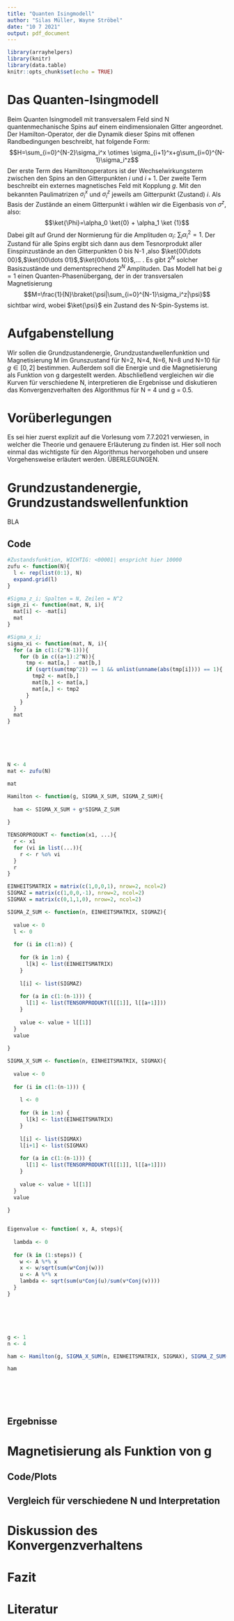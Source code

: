 ```yaml
---
title: "Quanten Isingmodell"
author: "Silas Müller, Wayne Ströbel"
date: "10 7 2021"
output: pdf_document
---
```


```r
library(arrayhelpers)
library(knitr)
library(data.table)
knitr::opts_chunk$set(echo = TRUE)
```

# Das Quanten-Isingmodell

Beim Quanten Isingmodell mit transversalem Feld sind N quantenmechanische Spins auf einem eindimensionalen Gitter angeordnet. Der Hamilton-Operator, der die Dynamik dieser Spins mit offenen Randbedingungen beschreibt, hat
folgende Form:
$$H=\sum_{i=0}^{N-2}\sigma_i^x \otimes \sigma_{i+1}^x+g\sum_{i=0}^{N-1}\sigma_i^z$$
Der erste Term des Hamiltonoperators ist der Wechselwirkungsterm
zwischen den Spins an den Gitterpunkten $i$ und $i+1$. Der zweite Term beschreibt ein externes magnetisches Feld mit Kopplung $g$.
Mit den bekannten Paulimatrizen $\sigma_i^x$ und $\sigma_i^z$ jeweils am Gitterpunkt (Zustand) $i$. \newline
Als Basis der Zustände an einem Gitterpunkt i wählen wir die Eigenbasis
von $\sigma^z$, also:
$$\ket{\Phi}=\alpha_0 \ket{0} + \alpha_1 \ket {1}$$
Dabei gilt auf Grund der Normierung für die Amplituden $\alpha_i$: $\sum_i\alpha_i^2=1$.
Der Zustand für alle Spins ergibt sich dann aus dem Tesnorprodukt aller Einspinzustände an den Gitterpunkten 0 bis N-1 ,also $\ket{00\dots 00}$,$\ket{00\dots 01}$,$\ket{00\dots 10}$,$\dots$ .
Es gibt $2^N$ solcher Basiszustände und dementsprechend $2^N$ Amplituden. \newline
Das Modell hat bei $g=1$ einen Quanten-Phasenübergang, der in der transversalen Magnetisierung
$$M=\frac{1}{N}\braket{\psi|\sum_{i=0}^{N-1}\sigma_i^z|\psi}$$
sichtbar wird, wobei $\ket{\psi}$ ein Zustand des N-Spin-Systems ist.

# Aufgabenstellung

Wir sollen die Grundzustandenergie, Grundzustandwellenfunktion und Magnetisierung M im Grunszustand für N=2, N=4, N=6, N=8 und N=10 für $g\in[0,2]$ bestimmen. \newline
Außerdem soll die Energie und die Magnetisierung als Funktion von g dargestellt werden.\newline
Abschließend vergleichen wir die Kurven für verschiedene N, interpretieren die Ergebnisse und diskutieren das Konvergenzverhalten des Algorithmus für N = 4 und g = 0.5.

# Vorüberlegungen

Es sei hier zuerst explizit auf die Vorlesung vom 7.7.2021 verwiesen, in welcher die Theorie und genauere Erläuterung zu finden ist. Hier soll noch einmal das wichtigste für den Algorithmus hervorgehoben und unsere Vorgehensweise erläutert werden. \newline
ÜBERLEGUNGEN.

# Grundzustandenergie, Grundzustandswellenfunktion

BLA

## Code 

```r
#Zustandsfunktion, WICHTIG: <00001| enspricht hier 10000
zufu <- function(N){
  l <- rep(list(0:1), N)
  expand.grid(l)
}

#Sigma_z_i; Spalten = N, Zeilen = N^2
sigm_zi <- function(mat, N, i){
  mat[i] <- -mat[i]
  mat
}

#Sigma_x_i; 
sigma_xi <- function(mat, N, i){
  for (a in c(1:(2^N-1))){
    for (b in c((a+1):2^N)){
      tmp <- mat[a,] - mat[b,]
      if (sqrt(sum(tmp^2)) == 1 && unlist(unname(abs(tmp[i]))) == 1){
        tmp2 <- mat[b,]
        mat[b,] <- mat[a,]
        mat[a,] <- tmp2
      }
    }
  }
  mat
}






N <- 4
mat <- zufu(N)

mat
```



```r

Hamilton <- function(g, SIGMA_X_SUM, SIGMA_Z_SUM){
  
  ham <- SIGMA_X_SUM + g*SIGMA_Z_SUM
  
}

TENSORPRODUKT <- function(x1, ...){
  r <- x1
  for (vi in list(...)){
    r <- r %o% vi
  }
  r
}

EINHEITSMATRIX = matrix(c(1,0,0,1), nrow=2, ncol=2)
SIGMAZ = matrix(c(1,0,0,-1), nrow=2, ncol=2)
SIGMAX = matrix(c(0,1,1,0), nrow=2, ncol=2)

SIGMA_Z_SUM <- function(n, EINHEITSMATRIX, SIGMAZ){
  
  value <- 0
  l <- 0
  
  for (i in c(1:n)) {
    
    for (k in 1:n) {
      l[k] <- list(EINHEITSMATRIX)
    }
  
    l[i] <- list(SIGMAZ)
    
    for (a in c(1:(n-1))) {
      l[1] <- list(TENSORPRODUKT(l[[1]], l[[a+1]]))
    }
    
    value <- value + l[[1]]
  }
  value
  
}

SIGMA_X_SUM <- function(n, EINHEITSMATRIX, SIGMAX){
  
  value <- 0
  
  for (i in c(1:(n-1))) {
    
    l <- 0
    
    for (k in 1:n) {
      l[k] <- list(EINHEITSMATRIX)
    }
  
    l[i] <- list(SIGMAX)
    l[i+1] <- list(SIGMAX)
    
    for (a in c(1:(n-1))) {
      l[1] <- list(TENSORPRODUKT(l[[1]], l[[a+1]]))
    }
    
    value <- value + l[[1]]
  }
  value
  
}


Eigenvalue <- function( x, A, steps){
  
  lambda <- 0
  
  for (k in (1:steps)) {
    w <- A %*% x
    x <- w/sqrt(sum(w*Conj(w)))
    u <- A %*% x
    lambda <- sqrt(sum(u*Conj(u)/sum(v*Conj(v))))
  }
}






g <- 1
n <- 4

ham <- Hamilton(g, SIGMA_X_SUM(n, EINHEITSMATRIX, SIGMAX), SIGMA_Z_SUM(n, EINHEITSMATRIX, SIGMAZ))

ham







```

## Ergebnisse



# Magnetisierung als Funktion von g



## Code/Plots



## Vergleich für verschiedene N und Interpretation



# Diskussion des Konvergenzverhaltens


# Fazit



# Literatur

\textit{Zustandsfunktion, 
\url{https://stackoverflow.com/questions/3993546/how-to-generate-a-matrix-of-combinations}, Stand: 10.07.2021}

